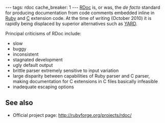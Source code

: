---
tags: rdoc
cache_breaker: 1
---
[[RDoc]] is, or was, the ''de facto'' standard for producing documentation from code comments embedded inline in [[Ruby]] and [[C]] extension code. At the time of writing (October 2010) it is rapidly being displaced by superior alternatives such as [[YARD]].

Principal criticisms of RDoc include:

* slow
* buggy
* inconsistent
* stagnated development
* ugly default output
* brittle parser extremely sensitive to input variation
* large disparity between capabilities of Ruby parser and C parser, making documentation for C extensions in C files basically infeasible
* inadequate escaping options

== See also ==

* Official project page: http://rubyforge.org/projects/rdoc/
